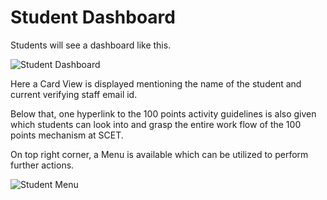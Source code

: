 # Student Dashboard

Students will see a dashboard like this. 

![Student Dashboard](src/assets/students/dashboard.png)

Here a Card View is displayed mentioning the name of the student and current verifying staff email id.

Below that, one hyperlink to the 100 points activity guidelines is also given which students can look into and grasp the entire work flow of the 100 points mechanism at SCET.

On top right corner, a Menu is available which can be utilized to perform further actions.

![Student Menu](src/assets/students/menu.png)